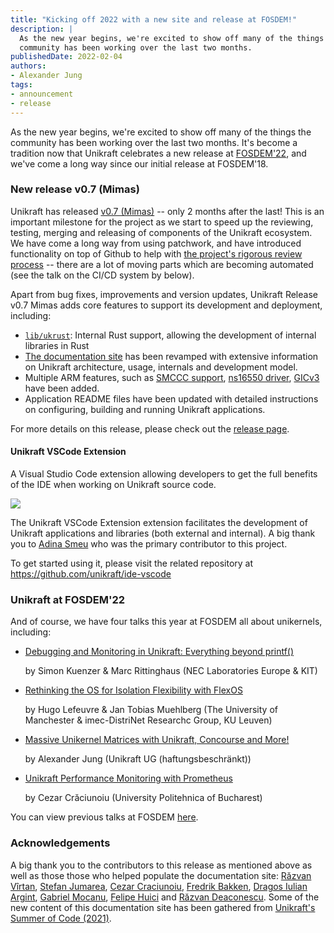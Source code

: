 ```yaml
---
title: "Kicking off 2022 with a new site and release at FOSDEM!"
description: |
  As the new year begins, we're excited to show off many of the things the
  community has been working over the last two months. 
publishedDate: 2022-02-04
authors:
- Alexander Jung
tags:
- announcement
- release
---
```


As the new year begins, we're excited to show off many of the things the
community has been working over the last two months.  It's become a tradition
now that Unikraft celebrates a new release at [FOSDEM'22](https://fosdem.org/2022/), and we've come a long way since
our initial release at FOSDEM'18.

### New release v0.7 (Mimas)

Unikraft has released [v0.7 (Mimas)](/releases) -- only 2 months after the last!
This is an important milestone for the project as we start to speed up the
reviewing, testing, merging and releasing of components of the Unikraft
ecosystem.  We have come a long way from using patchwork, and have introduced
functionality on top of Github to help with [the project's rigorous review
process](/docs/contributing/review-process/) -- there are a lot of moving parts
which are becoming automated (see the talk on the CI/CD system by below).

Apart from bug fixes, improvements and version updates, Unikraft Release v0.7
Mimas adds core features to support its development and deployment, including:

* [`lib/ukrust`](https://github.com/unikraft/unikraft/tree/staging/lib/ukrust): Internal Rust support, allowing the development of internal libraries in Rust
* [The documentation site](https://unikraft.org) has been revamped with
  extensive information on Unikraft architecture, usage, internals and
  development model.
* Multiple ARM features, such as [SMCCC
  support](https://github.com/unikraft/unikraft/pull/297), [ns16550
  driver](https://github.com/unikraft/unikraft/pull/233), [GICv3](https://github.com/unikraft/unikraft/pull/234) have been
  added.
* Application README files have been updated with detailed instructions on
  configuring, building and running Unikraft applications.

For more details on this release, please check out the [release
page](https://unikraft.org/release).

#### Unikraft VSCode Extension

A Visual Studio Code extension allowing developers to get the full benefits of
the IDE when working on Unikraft source code.

![](https://raw.githubusercontent.com/unikraft/ide-vscode/prototype/media/helloworld.gif)

The Unikraft VSCode Extension extension facilitates the development of Unikraft
applications and libraries (both external and internal).  A big thank you to
[Adina Smeu](https://github.com/adinasm) who was the primary contributor to this
project.

To get started using it, please visit the related repository at
https://github.com/unikraft/ide-vscode


### Unikraft at FOSDEM'22

And of course, we have four talks this year at FOSDEM all about unikernels,
including:

* [Debugging and Monitoring in Unikraft: Everything beyond printf()](https://fosdem.org/2022/schedule/event/skuenzer/)

  by Simon Kuenzer & Marc Rittinghaus (NEC Laboratories Europe & KIT)

* [Rethinking the OS for Isolation Flexibility with FlexOS](https://fosdem.org/2022/schedule/event/tee_flexos/)

  by Hugo Lefeuvre & Jan Tobias Muehlberg (The University of Manchester & imec-DistriNet Researchc Group, KU Leuven)

* [Massive Unikernel Matrices with Unikraft, Concourse and More!](https://fosdem.org/2022/schedule/event/massive_unikernel_matrices_with_unikraft_concourse_and_more/)

  by Alexander Jung (Unikraft UG (haftungsbeschränkt))

* [Unikraft Performance Monitoring with Prometheus](https://fosdem.org/2022/schedule/event/unikraft/)

  by Cezar Crăciunoiu (University Politehnica of Bucharest)

You can view previous talks at FOSDEM [here](/community/talks).

### Acknowledgements

A big thank you to the contributors to this release as mentioned above as well
as those those who helped populate the documentation site: [Răzvan
Vîrtan](https://github.com/razvanvirtan), [Stefan
Jumarea](https://github.com/StefanJum), [Cezar
Craciunoiu](https://github.com/craciunoiuc), [Fredrik
Bakken](https://github.com/FredrikBakken), [Dragos Iulian
Argint](https://github.com/dragosargint), [Gabriel
Mocanu](https://github.com/gabrielmocanu), [Felipe
Huici](https://github.com/felipehuici) and [Răzvan
Deaconescu](https://github.com/razvand).  Some of the new content of this
documentation site has been gathered from [Unikraft's Summer of Code
(2021)](https://usoc21.unikraft.org).
